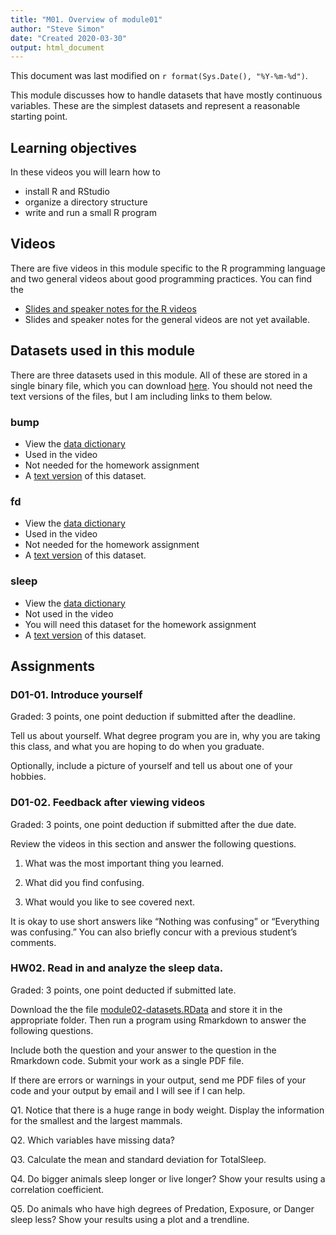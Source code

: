 ```yaml
---
title: "M01. Overview of module01"
author: "Steve Simon"
date: "Created 2020-03-30"
output: html_document
---
```


This document was last modified on `r format(Sys.Date(), "%Y-%m-%d")`.

This module discusses how to handle datasets that have mostly continuous variables. These are the simplest datasets and represent a reasonable starting point. 

## Learning objectives

In these videos you will learn how to

+ install R and RStudio
+ organize a directory structure
+ write and run a small R program

## Videos

There are five videos in this module specific to the R programming language and two general videos about good programming practices. You can find the 

+ [Slides and speaker notes for the R videos](v02-slides-and-speaker-notes.pdf)
+ Slides and speaker notes for the general videos are not yet available.

## Datasets used in this module

There are three datasets used in this module. All of these are stored in a single binary file, which you can download [here](../dat/module01-datasets.RData). You should not need the text versions of the files, but I am including links to them below.

### bump

+ View the [data dictionary](../dat/airline-data-dictionary.txt)
+ Used in the video
+ Not needed for the homework assignment
+ A [text version](../dat/airline-bumping-2017.txt) of this dataset.

### fd

+ View the [data dictionary](../dat/fat-data-dictionary.txt)
+ Used in the video
+ Not needed for the homework assignment
+ A [text version](../dat/fat.txt) of this dataset.

### sleep

+ View the [data dictionary](../dat/sleep-data-dictionary.txt)
+ Not used in the video
+ You will need this dataset for the homework assignment
+ A [text version](../dat/sleep.txt) of this dataset.

## Assignments

### D01-01. Introduce yourself

Graded: 3 points, one point deduction if submitted after the deadline.

Tell us about yourself. What degree program you are in, why you are taking this class, and what you are hoping to do when you graduate.

Optionally, include a picture of yourself and tell us about one of your hobbies.

### D01-02. Feedback after viewing videos

Graded: 3 points, one point deduction if submitted after the due date.

Review the videos in this section and answer the following questions.

1. What was the most important thing you learned.

2. What did you find confusing.

3. What would you like to see covered next.

It is okay to use short answers like "Nothing was confusing" or "Everything was confusing." You can also briefly concur with a previous student's comments.

### HW02. Read in and analyze the sleep data.

Graded: 3 points, one point deducted if submitted late.

Download the the file [module02-datasets.RData](../dat/module02-datasets.RData) and store it in the appropriate folder. Then run a program using Rmarkdown to answer the following questions.

Include both the question and your answer to the question in the Rmarkdown code. Submit your work as a single PDF file.

If there are errors or warnings in your output, send me PDF files of your code and your output by email and I will see if I can help.

Q1. Notice that there is a huge range in body weight. Display the information for the smallest and the largest mammals.

Q2. Which variables have missing data?

Q3. Calculate the mean and standard deviation for TotalSleep.

Q4. Do bigger animals sleep longer or live longer? Show your results using a correlation coefficient.

Q5. Do animals who have high degrees of Predation, Exposure, or Danger sleep less? Show your results using a plot and a trendline.

